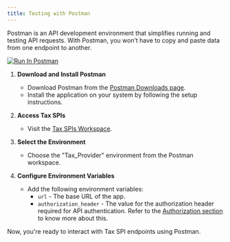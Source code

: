 ```yaml
---
title: Testing with Postman
---
```

Postman is an API development environment that simplifies running and testing API requests. With Postman, you won’t have to copy and paste data from one endpoint to another.

[![Run In Postman](https://run.pstmn.io/button.svg)](https://chargebee.postman.co/collection/19303335-eef7d7e8-4c3a-44f0-bb20-f25dad404186?source=rip_markdown&active-environment=19303335-bb889063-006c-486c-8675-ac66c55b84a3)

1. **Download and Install Postman**
    - Download Postman from the [Postman Downloads page](https://www.postman.com/downloads/).
    - Install the application on your system by following the setup instructions.

2. **Access Tax SPIs**
    - Visit the [Tax SPIs Workspace](https://chargebee.postman.co/collection/19303335-eef7d7e8-4c3a-44f0-bb20-f25dad404186?source=rip_markdown&active-environment=19303335-bb889063-006c-486c-8675-ac66c55b84a3).
3. **Select the Environment**
    - Choose the "Tax_Provider" environment from the Postman workspace.

4. **Configure Environment Variables**
    - Add the following environment variables:
        - `url` - The base URL of the app.
        -  `authorization_header` - The value for the authorization header required for API authentication. Refer to the [Authorization section](../docs/Authorization) to know more about this. 

Now, you're ready to interact with Tax SPI endpoints using Postman.
